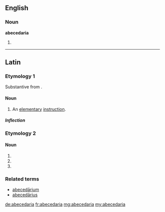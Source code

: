 ==English==

===Noun===
'''abecedaria'''

# {{plural of|abecedarium}}

----

==Latin==

===Etymology 1===
Substantive from {{term|abecedarius|abecedārius|alphabetical|lang=la}}.

====Noun====
{{la-noun|abecedāria|abecedariae|abecedāriae|f|first}}

# An [[elementary]] [[instruction]].

=====Inflection=====
{{la-decl-1st|abecedari|abecedāri}}

===Etymology 2===

====Noun====
{{la-noun-form|abecedāria}}

# {{inflection of|abecedarium|abecedārium|nom|p|lang=la}}
# {{inflection of|abecedarium|abecedārium|acc|p|lang=la}}
# {{inflection of|abecedarium|abecedārium|voc|p|lang=la}}

===Related terms===
* [[abecedarium|abecedārium]]
* [[abecedarius|abecedārius]]

[[de:abecedaria]]
[[fr:abecedaria]]
[[mg:abecedaria]]
[[my:abecedaria]]